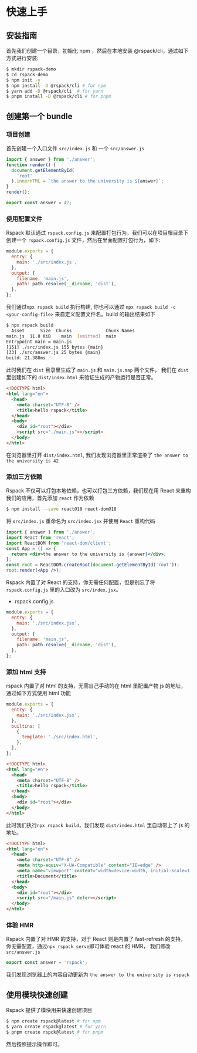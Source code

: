 # 快速上手

## 安装指南

首先我们创建一个目录，初始化 npm ，然后在本地安装 @rspack/cli，通过如下方式进行安装:

```sh
$ mkdir rspack-demo
$ cd rspack-demo
$ npm init -y
$ npm install -D @rspack/cli # for npm
$ yarn add -D @rspack/cli  # for yarn
$ pnpm install -D @rspack/cli # for pnpm
```

## 创建第一个 bundle

### 项目创建

首先创建一个入口文件 `src/index.js` 和 一个 `src/answer.js`

```js title="src/index.js"
import { answer } from './answer';
function render() {
  document.getElementById(
    'root'
  ).innerHTML = `the answer to the university is ${answer}`;
}
render();
```

```js title="src/answer.js"
export const answer = 42;
```

### 使用配置文件

Rspack 默认通过 `rspack.config.js` 来配置打包行为，我们可以在项目根目录下创建一个 `rspack.config.js` 文件，然后在里面配置打包行为，如下:

```js title="rspack.config.js"
module.exports = {
  entry: {
    main: './src/index.js',
  },
  output: {
    filename: 'main.js',
    path: path.resolve(__dirname, 'dist'),
  },
};
```

我们通过`npx rspack build` 执行构建, 你也可以通过 `npx rspack build -c <your-config-file>` 来自定义配置文件名。build 的输出结果如下

```sh
$ npx rspack build
  Asset      Size  Chunks             Chunk Names
main.js  11.8 KiB    main  [emitted]  main
Entrypoint main = main.js
[151] ./src/index.js 155 bytes {main}
[33] ./src/answer.js 25 bytes {main}
build: 21.388ms
```

此时我们在 `dist` 目录里生成了 `main.js` 和 `main.js.map` 两个文件， 我们在 `dist` 里创建如下的 `dist/index.html` 来验证生成的产物运行是否正常。

```html title="dist/index.html"
<!DOCTYPE html>
<html lang="en">
  <head>
    <meta charset="UTF-8" />
    <title>hello rspack</title>
  </head>
  <body>
    <div id="root"></div>
    <script src="./main.js"></script>
  </body>
</html>
```

在浏览器里打开 `dist/index.html`, 我们发现浏览器里正常渲染了 `the answer to the university is 42`

### 添加三方依赖

Rspack 不仅可以打包本地依赖，也可以打包三方依赖，我们现在用 React 来重构我们的应用，首先添加 `react` 作为依赖

```sh
$ npm install --save react@18 react-dom@18
```

将 `src/index.js` 重命名为 `src/index.jsx` 并使用 `React` 重构代码

```jsx title="src/index.jsx"
import { answer } from './answer';
import React from 'react';
import ReactDOM from 'react-dom/client';
const App = () => {
  return <div>the answer to the university is {answer}</div>;
};
const root = ReactDOM.createRoot(document.getElementById('root'));
root.render(<App />);
```

Rspack 内置了对 React 的支持，你无需任何配置，但是别忘了将 `rspack.config.js` 里的入口改为 `src/index.jsx`。

- rspack.config.js

```js
module.exports = {
  entry: {
    main: './src/index.jsx',
  },
  output: {
    filename: 'main.js',
    path: path.resolve(__dirname, 'dist'),
  },
};
```

### 添加 html 支持

rspack 内置了对 html 的支持，无需自己手动的在 html 里配置产物 js 的地址，通过如下方式使用 html 功能

```js title="rspack.config.js"
module.exports = {
  entry: {
    main: './src/index.jsx',
  },
  builtins: [
    {
      template: './src/index.html',
    },
  ],
};
```

```html title="src/index.html"
<!DOCTYPE html>
<html lang="en">
  <head>
    <meta charset="UTF-8" />
    <title>hello rspack</title>
  </head>
  <body>
    <div id="root"></div>
  </body>
</html>
```

此时我们执行`npx rspack build`，我们发现 `dist/index.html` 里自动带上了 js 的地址。

```html title="dist/index.html"
<!DOCTYPE html>
<html lang="en">
  <head>
    <meta charset="UTF-8" />
    <meta http-equiv="X-UA-Compatible" content="IE=edge" />
    <meta name="viewport" content="width=device-width, initial-scale=1.0" />
    <title>Document</title>
  </head>
  <body>
    <div id="root"></div>
    <script src="/main.js" defer></script>
  </body>
</html>
```

### 体验 HMR

Rspack 内置了对 HMR 的支持，对于 React 则是内置了 fast-refresh 的支持，你无需配置，通过`npx rspack serve`即可体验 react 的 HMR，
我们修改 `src/answer.js`

```js title="src/answer.js"
export const answer = 'rspack';
```

我们发现浏览器上的内容自动更新为 `the answer to the university is rspack`

## 使用模块快速创建

Rspack 提供了模块用来快速创建项目

```sh
$ npm create rspack@latest # for npm
$ yarn create rspack@latest # for yarn
$ pnpm create rspck@latest # for pnpm
```

然后按照提示操作即可。
